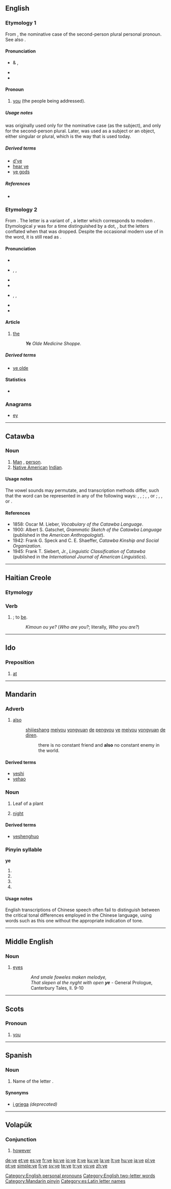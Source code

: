 {{wikipedia|dab=ye}}
{{also|Appendix:Variations of "ye"}}
==English==

===Etymology 1===
From {{etyl|ang}} {{term|ge|ġē|lang=ang}}, the nominative case of the second-person plural personal pronoun. See also {{term|you}}.

====Pronunciation====
* {{a|RP}} & {{a|US}} {{IPA|/jiː/}}, {{SAMPA|/ji:/}}
* {{audio|en-us-ye.ogg|Audio (US)}}
* {{rhymes|iː}}

====Pronoun====
{{en-pron|desc=personal pronoun}}

# {{dialectal|Northern England|Cornwall|Irish|or|archaic}} [[you]] (the people being addressed).

=====Usage notes=====
{{term|ye|Ye}} was originally used only for the nominative case (as the subject), and only for the second-person plural. Later, {{term|ye}} was used as a subject or an object, either singular or plural, which is the way that {{term|you}} is used today.

=====Derived terms=====
* [[d'ye]]
* [[hear ye]]
* [[ye gods]]

=====References=====
* {{R:Dobson & Irwin Newcastle 1970}}

===Etymology 2===
From {{etyl|enm}} {{term|þe|lang=enm}}. The letter {{term|y}} is a variant of {{term|þ||thorn}}, a letter which corresponds to modern {{term||th}}. Etymological ''y'' was for a time distinguished by a dot, {{term|ẏ}}, but the letters conflated when that was dropped. Despite the occasional modern use of {{term|y}} in the word, it is still read as {{term|the}}.

====Pronunciation====
* {{a|stressed}}
* {{enPR|''th''ē}}, {{IPA|/ðiː/}}, {{SAMPA|/Di:/}}
* {{audio|en-us-the-stressed.ogg|Audio (US)}}
* {{a|unstressed}}
* {{enPR|''th''ə}}, {{IPA|/ðə/}}, {{SAMPA|/D@/}} <!-- (''but see notes below'') -><!- what notes? -->
* {{audio|en-ca-the.ogg|Audio (CA)}}
* {{audio|en-us-the-unstressed.ogg|Audio (US)}}

====Article====
{{infl|en|article}}

# {{archaic|definite}} [[the]]
#: '''''Ye''' Olde Medicine Shoppe''.

=====Derived terms=====
* [[ye olde]]

====Statistics====
* {{rank|sort|town|dark|437|ye|common|subject|can't}}

===Anagrams===
* [[ey#English|ey]]

[[Category:English personal pronouns]]
[[Category:English two-letter words]]

----

==Catawba==

===Noun===
{{infl|chc|noun}}

# [[Man]] {{qualifier|adult male human}}, [[person]].
# [[Native American]] [[Indian]].

====Usage notes====
The vowel sounds may permutate, and transcription methods differ, such that the word can be represented in any of the following ways: {{term|ye`}}, {{term|ye'}}, {{term|ye´}} {{qualifier|reflecting differing transcriptions}}; {{term|yé}}, {{term|yí}}, or {{term|yę}} {{qualifier|reflecting vowel permutation}}; {{term|yä´n}}, {{term|inyen|i<sup>n</sup>ye<sup>n</sup>}}, or {{term|įyę}} {{qualifier|reflecting vowel permutation and differing transcription}}.

====References====
* 1858: Oscar M. Lieber, ''Vocabulary of the Catawba Language''.
* 1900: Albert S. Gatschet, ''Grammatic Sketch of the Catawba Language'' (published in the ''American Anthropologist'').
* 1942: Frank G. Speck and C. E. Shaeffer, ''Catawba Kinship and Social Organization''.
* 1945: Frank T. Siebert, Jr., ''Linguistic Classification of Catawba'' (published in the ''International Journal of American Linguistics'').

----

==Haitian Creole==
<!-- This section was created using Template:new ht entry. -->

===Etymology===
{{rfe|lang=ht}}

===Verb===
{{infl|ht|verb}}

# {{n-g|Form of {{term|se|lang=ht}} used at the end of a phrase, after the [[predicate]] and the [[subject]], in that order}}; to [[be]].
#: ''Kimoun ou ye?'' (''Who are you?''; literally, ''Who you are?'')

----

==Ido==

===Preposition===
{{infl|io|preposition}}

# [[at]]

----

==Mandarin==

===Adverb===
{{cmn-adv|p|pin=yě|pint=ye3|tas=也}}

# [[also]]
#: [[shijieshang]] [[meiyou]] [[yongyuan]] [[de]] [[pengyou]] [[ye]] [[meiyou]] [[yongyuan]] [[de]] [[diren]].
#:: there is no constant friend and '''also''' no constant enemy in the world.

====Derived terms====
* [[yeshi]]
* [[yehao]]

===Noun===
{{infl|cmn|noun|Pinyin|yè|traditional and simplified|夜}}

# {{defn|lang=cmn}} Leaf of a plant
# [[night]]

====Derived terms====
* [[yeshenghuo]]

===Pinyin syllable===
'''ye'''

# {{nonstandard spelling of|lang=cmn|sc=Latn|[[yē]]}}
# {{nonstandard spelling of|lang=cmn|sc=Latn|[[yé]]}}
# {{nonstandard spelling of|lang=cmn|sc=Latn|[[yě]]}}
# {{nonstandard spelling of|lang=cmn|sc=Latn|[[yè]]}}

====Usage notes====
English transcriptions of Chinese speech often fail to distinguish between the critical tonal differences employed in the Chinese language, using words such as this one without the appropriate indication of tone.

[[Category:Mandarin pinyin]]

----

==Middle English==

===Noun===
{{infl|enm|noun|plural}}

# [[eyes]]
:: ''And smale foweles maken melodye,<br>That slepen al the nyght with open '''ye''''' - General Prologue, Canterbury Tales, ll. 9-10

----

==Scots==

===Pronoun===
{{sco-pron}}

# [[you]]

----

==Spanish==

===Noun===
{{es-noun-f|p=ye}}

# Name of the letter {{term|y}}.

====Synonyms====
* [[i griega]] ''(deprecated)''

[[Category:es:Latin letter names]]

----

==Volapük==

===Conjunction===
{{infl|vo|conjunction}}

# [[however]]

[[de:ye]]
[[et:ye]]
[[es:ye]]
[[fr:ye]]
[[ko:ye]]
[[io:ye]]
[[it:ye]]
[[ku:ye]]
[[la:ye]]
[[lt:ye]]
[[hu:ye]]
[[ja:ye]]
[[pl:ye]]
[[pt:ye]]
[[simple:ye]]
[[fi:ye]]
[[sv:ye]]
[[te:ye]]
[[tr:ye]]
[[vo:ye]]
[[zh:ye]]